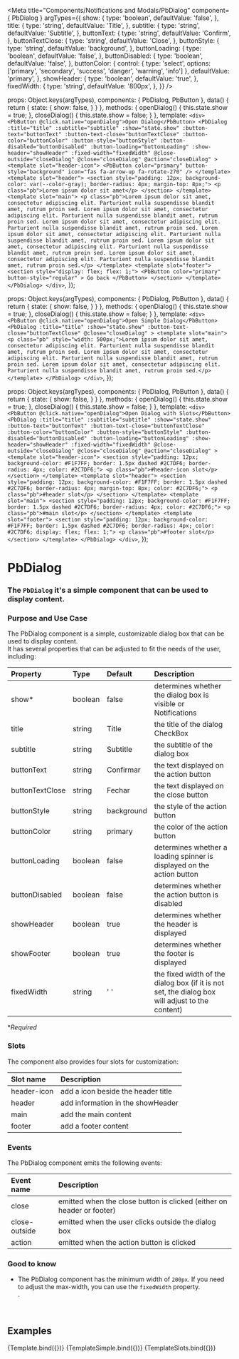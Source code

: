 
<Meta
  title="Components/Notifications and Modals/PbDialog"
  component={ PbDialog }
  argTypes={{
    show: {
      type: 'boolean',
      defaultValue: 'false',
    },
    title: {
      type: 'string',
      defaultValue: 'Title',
    },
    subtitle: {
      type: 'string',
      defaultValue: 'Subtitle',
    },
    buttonText: {
      type: 'string',
      defaultValue: 'Confirm',
    },
    buttonTextClose: {
      type: 'string',
      defaultValue: 'Close',
    },
    buttonStyle: {
      type: 'string',
      defaultValue: 'background',
    },
    buttonLoading: {
      type: 'boolean',
      defaultValue: 'false',
    },
    buttonDisabled: {
      type: 'boolean',
      defaultValue: 'false',
    },
    buttonColor: {
      control: { type: 'select', options: ['primary', 'secondary', 'success', 'danger', 'warning', 'info'] },
      defaultValue: 'primary',
    },
    showHeader: {
      type: 'boolean',
      defaultValue: 'true',
    },
    fixedWidth: {
      type: 'string',
      defaultValue: '800px',
    },
  }}
/>

  props: Object.keys(argTypes),
  components: { PbDialog, PbButton },
  data() {
    return {
      state: {
        show: false,
      }
    }
  },
  methods: {
    openDialog() {
      this.state.show = true;
    },
    closeDialog() {
      this.state.show = false;
    }
  },
  template: `
    <div>
      <PbButton @click.native="openDialog">Open Dialog</PbButton>
      <PbDialog
        :title="title"
        :subtitle="subtitle"
        :show="state.show"
        :button-text="buttonText"
        :button-text-close="buttonTextClose"
        :button-color="buttonColor"
        :button-style="buttonStyle"
        :button-disabled="buttonDisabled"
        :button-loading="buttonLoading"
        :show-header="showHeader"
        :fixed-width="fixedWidth"
        @close-outside="closeDialog"
        @close="closeDialog"
        @action="closeDialog"
      >
        <template slot="header-icon">
          <PbButton
            color="primary"
            button-style="background"
            icon="fas fa-arrow-up fa-rotate-270"
          />
        </template>
        <template slot="header">
          <section style="padding: 12px; background-color: var(--color-gray); border-radius: 4px; margin-top: 8px;">
            <p class="pb">Lorem ipsum dolor sit amet</p>
          </section>
        </template>
        <template slot="main">
          <p class="pb">Lorem ipsum dolor sit amet, consectetur adipiscing elit. Parturient nulla suspendisse blandit amet, rutrum proin sed. Lorem ipsum dolor sit amet, consectetur adipiscing elit. Parturient nulla suspendisse blandit amet, rutrum proin sed. Lorem ipsum dolor sit amet, consectetur adipiscing elit. Parturient nulla suspendisse blandit amet, rutrum proin sed. Lorem ipsum dolor sit amet, consectetur adipiscing elit. Parturient nulla suspendisse blandit amet, rutrum proin sed. Lorem ipsum dolor sit amet, consectetur adipiscing elit. Parturient nulla suspendisse blandit amet, rutrum proin sed. Lorem ipsum dolor sit amet, consectetur adipiscing elit. Parturient nulla suspendisse blandit amet, rutrum proin sed.</p>
        </template>
        <template slot="footer">
          <section style="display: flex; flex: 1;">
            <PbButton
              color="primary"
              button-style="regular"
            >
              Go back
            </PbButton>
          </section>
        </template>
      </PbDialog>
    </div>
  `,
});

  props: Object.keys(argTypes),
  components: { PbDialog, PbButton },
  data() {
    return {
      state: {
        show: false,
      }
    }
  },
  methods: {
    openDialog() {
      this.state.show = true;
    },
    closeDialog() {
      this.state.show = false;
    }
  },
  template: `
    <div>
      <PbButton @click.native="openDialog">Open Simple Dialog</PbButton>
      <PbDialog
        :title="title"
        :show="state.show"
        :button-text-close="buttonTextClose"
        @close="closeDialog"
      >
        <template slot="main">
          <p class="pb" style="width: 500px;">Lorem ipsum dolor sit amet, consectetur adipiscing elit. Parturient nulla suspendisse blandit amet, rutrum proin sed. Lorem ipsum dolor sit amet, consectetur adipiscing elit. Parturient nulla suspendisse blandit amet, rutrum proin sed. Lorem ipsum dolor sit amet, consectetur adipiscing elit. Parturient nulla suspendisse blandit amet, rutrum proin sed.</p>
        </template>
      </PbDialog>
    </div>
  `,
});

  props: Object.keys(argTypes),
  components: { PbDialog, PbButton },
  data() {
    return {
      state: {
        show: false,
      }
    }
  },
  methods: {
    openDialog() {
      this.state.show = true;
    },
    closeDialog() {
      this.state.show = false;
    }
  },
  template: `
    <div>
      <PbButton @click.native="openDialog">Open Dialog with Slots</PbButton>
      <PbDialog
        :title="title"
        :subtitle="subtitle"
        :show="state.show"
        :button-text="buttonText"
        :button-text-close="buttonTextClose"
        :button-color="buttonColor"
        :button-style="buttonStyle"
        :button-disabled="buttonDisabled"
        :button-loading="buttonLoading"
        :show-header="showHeader"
        :fixed-width="fixedWidth"
        @close-outside="closeDialog"
        @close="closeDialog"
        @action="closeDialog"
      >
        <template slot="header-icon">
          <section style="padding: 12px; background-color: #F1F7FF; border: 1.5px dashed #2C7DF6; border-radius: 4px; color: #2C7DF6;">
            <p class="pb">#header-icon slot</p>
          </section>
        </template>
        <template slot="header">
          <section style="padding: 12px; background-color: #F1F7FF; border: 1.5px dashed #2C7DF6; border-radius: 4px; margin-top: 8px; color: #2C7DF6;">
            <p class="pb">#header slot</p>
          </section>
        </template>
        <template slot="main">
          <section style="padding: 12px; background-color: #F1F7FF; border: 1.5px dashed #2C7DF6; border-radius: 4px; color: #2C7DF6;">
            <p class="pb">#main slot</p>
          </section>
        </template>
        <template slot="footer">
          <section style="padding: 12px; background-color: #F1F7FF; border: 1.5px dashed #2C7DF6; border-radius: 4px; color: #2C7DF6; display: flex; flex: 1;">
            <p class="pb">#footer slot</p>
          </section>
        </template>
      </PbDialog>
    </div>
  `,
});

# **PbDialog**
### The `PbDialog` it's a simple component that can be used to display content.

### Purpose and Use Case

The PbDialog component is a simple, customizable dialog box that can be used to display content. <br />
It has several properties that can be adjusted to fit the needs of the user, including:

| Property                    | Type        | Default     | Description                                                                                     |
|:----------------------------|:------------|:------------|:------------------------------------------------------------------------------------------------|
| show*                       | boolean     | false       | determines whether the dialog box is visible or Notifications                                   |
| title                       | string      | Title       | the title of the dialog CheckBox                                                                |
| subtitle                    | string      | Subtitle    | the subtitle of the dialog box                                                                  |
| buttonText                  | string      | Confirmar   | the text displayed on the action button                                                         |
| buttonTextClose             | string      | Fechar      | the text displayed on the close button                                                          |
| buttonStyle                 | string      | background  | the style of the action button                                                                  |
| buttonColor                 | string      | primary     | the color of the action button                                                                  |
| buttonLoading               | boolean     | false       | determines whether a loading spinner is displayed on the action button                          | 
| buttonDisabled              | boolean     | false       | determines whether the action button is disabled                                                |
| showHeader                  | boolean     | true        | determines whether the header is displayed                                                      |
| showFooter                  | boolean     | true        | determines whether the footer is displayed                                                      |         
| fixedWidth                  | string      | ' '         | the fixed width of the dialog box (if it is not set, the dialog box will adjust to the content) |

**Required*

### Slots

The component also provides four slots for customization:

| Slot name                   | Description                           |
|:----------------------------|:--------------------------------------|
| header-icon                 | add a icon beside the header title    |
| header                      | add information in the showHeader     |
| main                        | add the main content                  |
| footer                      | add a footer content                  |


### Events

The PbDialog component emits the following events:

| Event name                  | Description                                                             |
|:----------------------------|:------------------------------------------------------------------------|
| close                       | emitted when the close button is clicked (either on header or footer)   |
| close-outside               | emitted when the user clicks outside the dialog box                     |
| action                      | emitted when the action button is clicked                               |

### Good to know

- The PbDialog component has the minimum width of `200px`. If you need to adjust the max-width, you can use the `fixedWidth` property. <br />.

<br />

## Examples

<Canvas>
  <Story name="Default">
    {Template.bind({})}
  </Story>
</Canvas>

<Canvas>
  <Story name="Simple">
    {TemplateSimple.bind({})}
  </Story>
</Canvas>

<Canvas>
  <Story name="Slots">
    {TemplateSlots.bind({})}
  </Story>
</Canvas>
